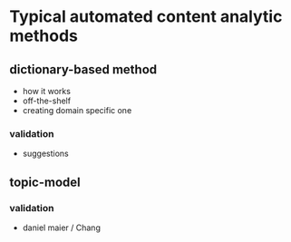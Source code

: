 # Typical automated content analytic methods

## dictionary-based method

* how it works
* off-the-shelf
* creating domain specific one

### validation

* suggestions

## topic-model

### validation

* daniel maier / Chang
